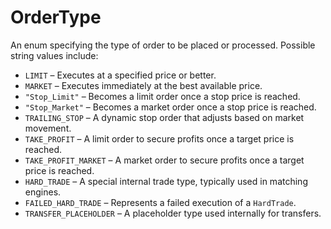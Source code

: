 # OrderType

An enum specifying the type of order to be placed or processed. Possible string values include:

- `LIMIT` – Executes at a specified price or better.
- `MARKET` – Executes immediately at the best available price.
- `"Stop_Limit"` – Becomes a limit order once a stop price is reached.
- `"Stop_Market"` – Becomes a market order once a stop price is reached.
- `TRAILING_STOP` – A dynamic stop order that adjusts based on market movement.
- `TAKE_PROFIT` – A limit order to secure profits once a target price is reached.
- `TAKE_PROFIT_MARKET` – A market order to secure profits once a target price is reached.
- `HARD_TRADE` – A special internal trade type, typically used in matching engines.
- `FAILED_HARD_TRADE` – Represents a failed execution of a `HardTrade`.
- `TRANSFER_PLACEHOLDER` – A placeholder type used internally for transfers.
